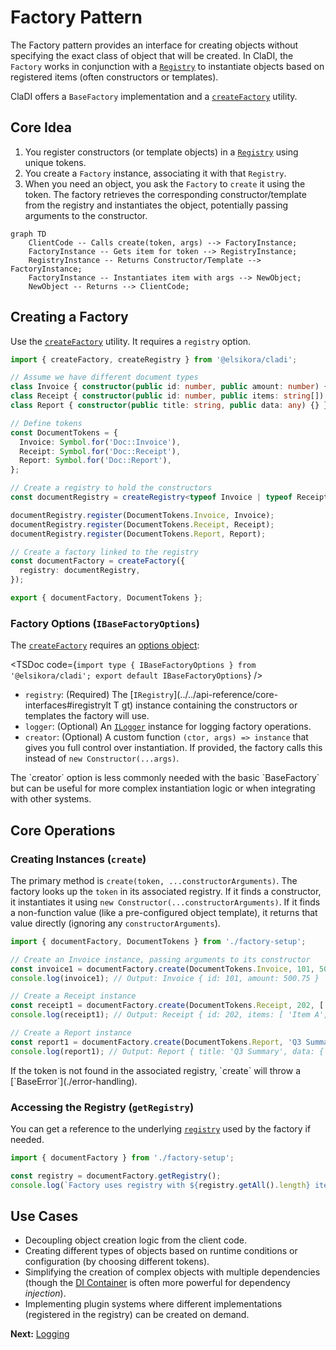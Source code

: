
# Factory Pattern

The Factory pattern provides an interface for creating objects without specifying the exact class of object that will be created. In ClaDI, the `Factory` works in conjunction with a [`Registry`](./registry-pattern) to instantiate objects based on registered items (often constructors or templates).

ClaDI offers a `BaseFactory` implementation and a [`createFactory`](../../api-reference/key-exports) utility.

## Core Idea

1.  You register constructors (or template objects) in a [`Registry`](./registry-pattern) using unique tokens.
2.  You create a `Factory` instance, associating it with that `Registry`.
3.  When you need an object, you ask the `Factory` to `create` it using the token. The factory retrieves the corresponding constructor/template from the registry and instantiates the object, potentially passing arguments to the constructor.

```mermaid
graph TD
    ClientCode -- Calls create(token, args) --> FactoryInstance;
    FactoryInstance -- Gets item for token --> RegistryInstance;
    RegistryInstance -- Returns Constructor/Template --> FactoryInstance;
    FactoryInstance -- Instantiates item with args --> NewObject;
    NewObject -- Returns --> ClientCode;
```

## Creating a Factory

Use the [`createFactory`](../../api-reference/key-exports) utility. It requires a `registry` option.

```typescript filename="src/factory-setup.ts" copy
import { createFactory, createRegistry } from '@elsikora/cladi';

// Assume we have different document types
class Invoice { constructor(public id: number, public amount: number) {} }
class Receipt { constructor(public id: number, public items: string[]) {} }
class Report { constructor(public title: string, public data: any) {} }

// Define tokens
const DocumentTokens = {
  Invoice: Symbol.for('Doc::Invoice'),
  Receipt: Symbol.for('Doc::Receipt'),
  Report: Symbol.for('Doc::Report'),
};

// Create a registry to hold the constructors
const documentRegistry = createRegistry<typeof Invoice | typeof Receipt | typeof Report>();

documentRegistry.register(DocumentTokens.Invoice, Invoice);
documentRegistry.register(DocumentTokens.Receipt, Receipt);
documentRegistry.register(DocumentTokens.Report, Report);

// Create a factory linked to the registry
const documentFactory = createFactory({
  registry: documentRegistry,
});

export { documentFactory, DocumentTokens };
```

### Factory Options (`IBaseFactoryOptions`)

The [`createFactory`](../../api-reference/key-exports) requires an [options object](../../api-reference/core-interfaces#ibasefactoryoptions):

<TSDoc code={`import type { IBaseFactoryOptions } from '@elsikora/cladi'; export default IBaseFactoryOptions`} />

-   `registry`: (Required) The [`IRegistry`](../../api-reference/core-interfaces#iregistrylt T gt) instance containing the constructors or templates the factory will use.
-   `logger`: (Optional) An [`ILogger`](../../api-reference/core-interfaces#ilogger) instance for logging factory operations.
-   `creator`: (Optional) A custom function `(ctor, args) => instance` that gives you full control over instantiation. If provided, the factory calls this instead of `new Constructor(...args)`.

<Callout type="info">
  The `creator` option is less commonly needed with the basic `BaseFactory` but can be useful for more complex instantiation logic or when integrating with other systems.
</Callout>

## Core Operations

### Creating Instances (`create`)

The primary method is `create(token, ...constructorArguments)`. The factory looks up the `token` in its associated registry. If it finds a constructor, it instantiates it using `new Constructor(...constructorArguments)`. If it finds a non-function value (like a pre-configured object template), it returns that value directly (ignoring any `constructorArguments`).

```typescript filename="src/use-factory.ts" copy
import { documentFactory, DocumentTokens } from './factory-setup';

// Create an Invoice instance, passing arguments to its constructor
const invoice1 = documentFactory.create(DocumentTokens.Invoice, 101, 500.75);
console.log(invoice1); // Output: Invoice { id: 101, amount: 500.75 }

// Create a Receipt instance
const receipt1 = documentFactory.create(DocumentTokens.Receipt, 202, ['Item A', 'Item B']);
console.log(receipt1); // Output: Receipt { id: 202, items: [ 'Item A', 'Item B' ] }

// Create a Report instance
const report1 = documentFactory.create(DocumentTokens.Report, 'Q3 Summary', { sales: 12345 });
console.log(report1); // Output: Report { title: 'Q3 Summary', data: { sales: 12345 } }
```

<Callout type="error">
  If the token is not found in the associated registry, `create` will throw a [`BaseError`](./error-handling).
</Callout>

### Accessing the Registry (`getRegistry`)

You can get a reference to the underlying [`registry`](./registry-pattern) used by the factory if needed.

```typescript filename="src/access-registry.ts" copy
import { documentFactory } from './factory-setup';

const registry = documentFactory.getRegistry();
console.log(`Factory uses registry with ${registry.getAll().length} items.`);
```

## Use Cases

-   Decoupling object creation logic from the client code.
-   Creating different types of objects based on runtime conditions or configuration (by choosing different tokens).
-   Simplifying the creation of complex objects with multiple dependencies (though the [DI Container](../dependency-injection/container) is often more powerful for dependency *injection*).
-   Implementing plugin systems where different implementations (registered in the registry) can be created on demand.

**Next:** [Logging](./logging)